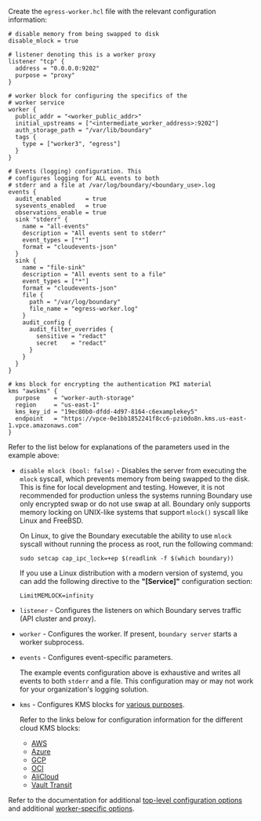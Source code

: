 Create the `egress-worker.hcl` file with the relevant configuration information:

<CodeBlockConfig lineNumbers filename="/etc/boundary.d/egress-worker.hcl">

```hcl
# disable memory from being swapped to disk
disable_mlock = true

# listener denoting this is a worker proxy
listener "tcp" {
  address = "0.0.0.0:9202"
  purpose = "proxy"
}

# worker block for configuring the specifics of the
# worker service
worker {
  public_addr = "<worker_public_addr>"
  initial_upstreams = ["<intermediate_worker_address>:9202"]
  auth_storage_path = "/var/lib/boundary"
  tags {
    type = ["worker3", "egress"]
  }
}

# Events (logging) configuration. This
# configures logging for ALL events to both
# stderr and a file at /var/log/boundary/<boundary_use>.log
events {
  audit_enabled       = true
  sysevents_enabled   = true
  observations_enable = true
  sink "stderr" {
    name = "all-events"
    description = "All events sent to stderr"
    event_types = ["*"]
    format = "cloudevents-json"
  }
  sink {
    name = "file-sink"
    description = "All events sent to a file"
    event_types = ["*"]
    format = "cloudevents-json"
    file {
      path = "/var/log/boundary"
      file_name = "egress-worker.log"
    }
    audit_config {
      audit_filter_overrides {
        sensitive = "redact"
        secret    = "redact"
      }
    }
  }
}

# kms block for encrypting the authentication PKI material
kms "awskms" {
  purpose    = "worker-auth-storage"
  region     = "us-east-1"
  kms_key_id = "19ec80b0-dfdd-4d97-8164-c6examplekey5"
  endpoint   = "https://vpce-0e1bb1852241f8cc6-pzi0do8n.kms.us-east-1.vpce.amazonaws.com"
}
```

</CodeBlockConfig>

Refer to the list below for explanations of the parameters used in the example above:

- `disable mlock (bool: false)` - Disables the server from executing the `mlock` syscall, which prevents memory from being swapped to the disk.
This is fine for local development and testing.
However, it is not recommended for production unless the systems running Boundary use only encrypted swap or do not use swap at all.
Boundary only supports memory locking on UNIX-like systems that support `mlock()` syscall like Linux and FreeBSD.

   On Linux, to give the Boundary executable the ability to use `mlock` syscall without running the process as root, run the following command:

   `sudo setcap cap_ipc_lock=+ep $(readlink -f $(which boundary))`

   If you use a Linux distribution with a modern version of systemd, you can add the following directive to the **"[Service]"** configuration section:

   `LimitMEMLOCK=infinity`

- `listener` - Configures the listeners on which Boundary serves traffic (API cluster and proxy).
- `worker` - Configures the worker.
If present, `boundary server` starts a worker subprocess.
- `events` - Configures event-specific parameters.

   The example events configuration above is exhaustive and writes all events to both `stderr` and a file.
   This configuration may or may not work for your organization's logging solution.

- `kms` - Configures KMS blocks for [various purposes](/boundary/docs/secure/encryption/data-encryption).

   Refer to the links below for configuration information for the different cloud KMS blocks:

   - [AWS](/boundary/docs/configuration/kms/awskms)
   - [Azure](/boundary/docs/configuration/kms/azurekeyvault)
   - [GCP](/boundary/docs/configuration/kms/gcpckms)
   - [OCI](/boundary/docs/configuration/kms/ocikms)
   - [AliCloud](/boundary/docs/configuration/kms/alicloudkms)
   - [Vault Transit](/boundary/docs/configuration/kms/transit)

Refer to the documentation for additional [top-level configuration options](/boundary/docs/configuration) and additional [worker-specific options](/boundary/docs/configuration/workers).